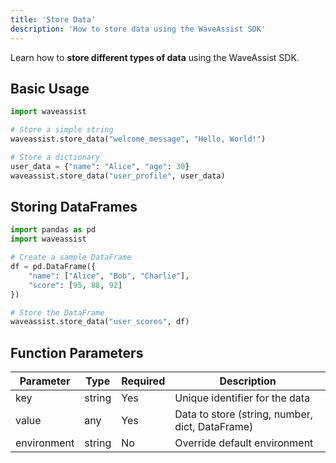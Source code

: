 ```yaml
---
title: 'Store Data'
description: 'How to store data using the WaveAssist SDK'
---
```


Learn how to **store different types of data** using the WaveAssist SDK.

## Basic Usage

```python
import waveassist

# Store a simple string
waveassist.store_data("welcome_message", "Hello, World!")

# Store a dictionary
user_data = {"name": "Alice", "age": 30}
waveassist.store_data("user_profile", user_data)
```

## Storing DataFrames

```python
import pandas as pd
import waveassist

# Create a sample DataFrame
df = pd.DataFrame({
    "name": ["Alice", "Bob", "Charlie"],
    "score": [95, 88, 92]
})

# Store the DataFrame
waveassist.store_data("user_scores", df)
```

## Function Parameters

| Parameter | Type | Required | Description |
|-----------|------|----------|-------------|
| key | string | Yes | Unique identifier for the data |
| value | any | Yes | Data to store (string, number, dict, DataFrame) |
| environment | string | No | Override default environment |


